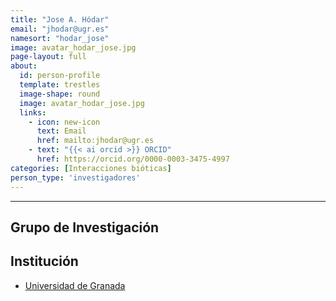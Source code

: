 ```yaml
---
title: "Jose A. Hódar"
email: "jhodar@ugr.es"  
namesort: "hodar_jose"
image: avatar_hodar_jose.jpg
page-layout: full
about: 
  id: person-profile
  template: trestles
  image-shape: round
  image: avatar_hodar_jose.jpg
  links:
    - icon: new-icon
      text: Email
      href: mailto:jhodar@ugr.es
    - text: "{{< ai orcid >}} ORCID"
      href: https://orcid.org/0000-0003-3475-4997
categories: [Interacciones bióticas]
person_type: 'investigadores'
---
```

 
<hr>

:::{#person-profile}

## Grupo de Investigación


## Institución
- [Universidad de Granada](https://www.ugr.es/)

:::
